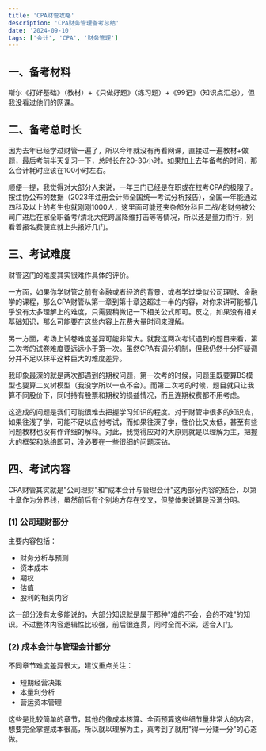 ```yaml
---
title: 'CPA财管攻略'
description: 'CPA财务管理备考总结'
date: '2024-09-10'
tags: ['会计', 'CPA', '财务管理']
---
```


## 一、备考材料

斯尔《打好基础》（教材）+《只做好题》（练习题）+《99记》（知识点汇总），但我没看过他们的网课。

## 二、备考总时长

因为去年已经学过财管一遍了，所以今年就没有再看网课，直接过一遍教材+做题，最后考前半天复习一下，总时长在20-30小时。如果加上去年备考的时间，那么合计耗时应该在100小时左右。

顺便一提，我觉得对大部分人来说，一年三门已经是在职或在校考CPA的极限了。按注协公布的数据（2023年注册会计师全国统一考试分析报告），全国一年能通过四科及以上的考生也就刚刚1000人，这里面可能还夹杂部分科目二战/老财务被公司广进后在家全职备考/清北大佬跨届降维打击等等情况，所以还是量力而行，别看着报名费便宜就上头报好几门。

## 三、考试难度

财管这门的难度其实很难作具体的评价。

一方面，如果你学财管之前有金融或者经济的背景，或者学过类似公司理财、金融学的课程，那么CPA财管从第一章到第十章这超过一半的内容，对你来讲可能都几乎没有太多理解上的难度，只需要稍微记一下相关公式即可。反之，如果没有相关基础知识，那么可能要在这些内容上花费大量时间来理解。

另一方面，考场上试卷难度差异可能非常大。就我这两次考试遇到的题目来看，第二次考的试卷难度要远远小于第一次。虽然CPA有调分机制，但我仍然十分怀疑调分并不足以抹平这种巨大的难度差异。

我印象最深的就是两次都遇到的期权问题，第一次考的时候，问题里既要算BS模型也要算二叉树模型（我没学所以一点不会）。而第二次考的时候，题目就只让我算不同股价下，同时持有股票和期权的损益情况，而且连期权费都不用考虑。

这造成的问题是我们可能很难去把握学习知识的程度。对于财管中很多的知识点，如果往浅了学，可能不足以应付考试，而如果往深了学，性价比又太低，甚至有些问题教材也没有作详细的解释。对此，我觉得应对的大原则就是以理解为主，把握大的框架和脉络即可，没必要在一些很细的问题深钻。

## 四、考试内容

CPA财管其实就是"公司理财"和"成本会计与管理会计"这两部分内容的结合，以第十章作为分界线，虽然前后有个别地方存在交叉，但整体来说算是泾渭分明。

### (1) 公司理财部分

主要内容包括：

- 财务分析与预测
- 资本成本
- 期权
- 估值
- 股利的相关内容

这一部分没有太多能说的，大部分知识就是属于那种"难的不会，会的不难"的知识。不过整体内容逻辑性比较强，前后很连贯，同时全而不深，适合入门。

### (2) 成本会计与管理会计部分

不同章节难度差异很大，建议重点关注：

- 短期经营决策
- 本量利分析
- 营运资本管理

这些是比较简单的章节，其他的像成本核算、全面预算这些细节量非常大的内容，想要完全掌握成本很高，所以就以理解为主，真考到了就用"得一分赚一分"的心态做。
